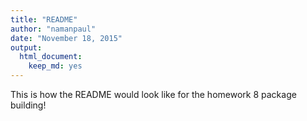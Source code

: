 ```yaml
---
title: "README"
author: "namanpaul"
date: "November 18, 2015"
output: 
  html_document: 
    keep_md: yes
---
```


This is how the README would look like for the homework 8 package building!
